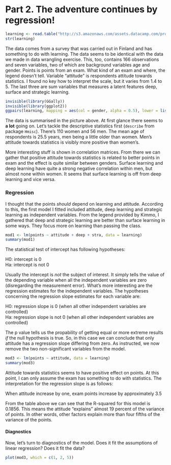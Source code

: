# Part 2. The adventure continues by regression!

```r
learning <- read.table("http://s3.amazonaws.com/assets.datacamp.com/production/course_2218/datasets/learning2014.txt", sep = ",", header = T)
str(learning)

```
The data comes from a survey that was carried out in Finland and has something to do with learning. The data seems to be identical with the data we made in data wrangling exercise. This, too,  contains 166 observations and seven variables, two of which are background variables age and gender. Points is points from an exam. What kind of an exam and where, the legend doesn't tell. Variable "attitude" is respondents attitude towards statistics. I found no key how to interpret the scale, but it varies from 1.4 to 5. The last three are sum variables that measures a latent features deep, surface and strategic learning.

```r
invisible(library(GGally))
invisible(library(ggplot2))
ggpairs(learning, mapping = aes(col = gender, alpha = 0.5), lower = list(combo = wrap("facethist", bins = 20)))
```

The data is summarised in the picture above. At first glance there seems to **a lot** going on. Let's tackle the descriptive statistics first (`describe` from package `Hmisc`). There's 110 women and 56 men. The mean age of respondents is 25.5 years, men being a little older than women. Men's attitude towards statistics is visibly more positive than women's.

More interesting stuff is shown in correlation matrices. From there we can gather that positive attitude towards statistics is related to better points in exam and the effect is quite similar between genders. Surface learning and deep learning have quite a strong negative correlation within men, but almost none within women. It seems that surface learning is off from deep learning and vice versa.

### Regression

I thought that the points _should_ depend on learning and attitude. According to this, the first model I fitted included attitude, deep learning and strategic learning as independent variables. From the legend provided by 
Kimmo, I gathered that deep and strategic learning are better than surface learning in some ways. They focus more on learning than passing the class.

```r
mod1 <- lm(points ~ attitude + deep + stra, data = learning)
summary(mod1)
```

The statistical test of intercept has following hypotheses:

H0: intercept is 0 \
Ha: intercept is not 0

Usually the intercept is *not* the subject of interest. It simply tells the value of the depending variable when all the independent variables are zero (disregarding the measurement error). What's more interesting are the regression estimates for the independent variables. The hypotheses concerning the regression slope estimates for each variable are:

H0: regression slope is 0 (when all other independent variables are controlled) \
Ha: regression slope is not 0 (when all other independent variables are controlled)

The p value tells us the propability of getting equal or more extreme results *if* the null hypothesis is true. So, in this case we can conclude that only attitude has a regression slope differing from zero. As instructed, we now remove the two non-significant variables from the model.

```r
mod3 <- lm(points ~ attitude, data = learning)
summary(mod3)
```

Attitude towards statistics seems to have positive effect on points. At this point, I can only assume the exam has something to do with statistics. The interpretation for the regression slope is as follows:

When attitude increase by one, exam points increase by approximately 3.5

From the table above we can see that the R-squared for this model is 0.1856. This means the attitude "explains" almost 19 percent of the variance of points. In other words, other factors explain more than four fifths of the variance of the points.

#### Diagnostics

Now, let's turn to diagnostics of the model. Does it fit the assumptions of linear regression? Does it fit the data?

```r
plot(mod3, which = c(1, 2, 5))
```